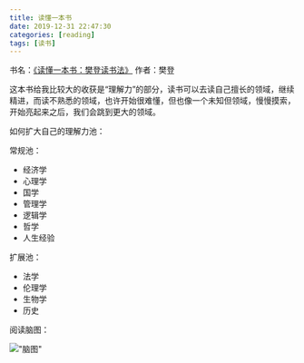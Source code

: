```yaml
---
title: 读懂一本书
date: 2019-12-31 22:47:30
categories: [reading]
tags: [读书]
---
```


书名：[《读懂一本书：樊登读书法》](https://book.douban.com/subject/34858308/)
作者：樊登

这本书给我比较大的收获是“理解力”的部分，读书可以去读自己擅长的领域，继续精进，而读不熟悉的领域，也许开始很难懂，但也像一个未知但领域，慢慢摸索，开始亮起来之后，我们会跳到更大的领域。

如何扩大自己的理解力池：

常规池：

* 经济学
* 心理学
* 国学
* 管理学
* 逻辑学
* 哲学
* 人生经验

扩展池：

* 法学
* 伦理学
* 生物学
* 历史

阅读脑图：

!["脑图"](https://wyy-static.oss-cn-guangzhou.aliyuncs.com/xx/read-a-book-mindnode.jpg)
